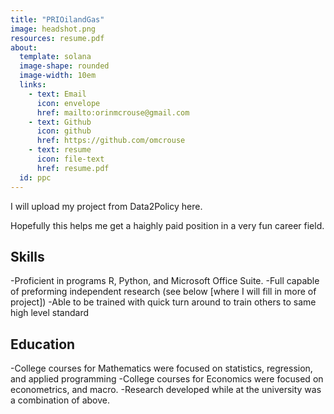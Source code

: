 ---
title: "PRIOilandGas"
image: headshot.png
resources: resume.pdf
about:
  template: solana
  image-shape: rounded
  image-width: 10em
  links: 
    - text: Email
      icon: envelope
      href: mailto:orinmcrouse@gmail.com
    - text: Github
      icon: github
      href: https://github.com/omcrouse
    - text: resume
      icon: file-text
      href: resume.pdf
  id: ppc
---

:::{ppc}

I will upload my project from Data2Policy here.

Hopefully this helps me get a haighly paid position in a very fun career field.

## Skills
 
-Proficient in programs R, Python, and Microsoft Office Suite.
-Full capable of preforming independent research (see below [where I will fill in more of project])
-Able to be trained with quick turn around to train others to same high level standard

## Education
-College courses for Mathematics were focused on statistics, regression, and applied programming
-College courses for Economics were focused on econometrics, and macro.
-Research developed while at the university was a combination of above.







:::

